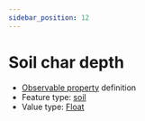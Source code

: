 ```yaml
---
sidebar_position: 12
---
```



# Soil char depth

- [Observable property](/viewers/dawe-vocabs?uri=https://linked.data.gov.au/def/test/dawe-cv/d88be090-97b9-40a1-9251-65f5c945b50e) definition
- Feature type: [soil](http://linked.data.gov.au/def/tern-cv/98e8d72d-f361-41ed-af9d-6e7f90c1dfce)
- Value type: [Float](https://w3id.org/tern/ontologies/tern/Float)


<Example protocolModule="fire" observableProperty="https://linked.data.gov.au/def/test/dawe-cv/d88be090-97b9-40a1-9251-65f5c945b50e" />
